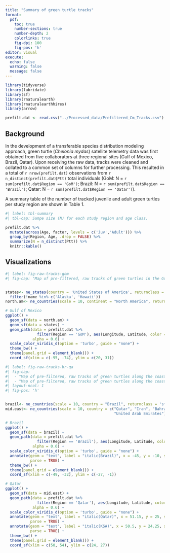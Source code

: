 ```yaml
---
title: "Summary of green turtle tracks"
format: 
  pdf:
    toc: true
    number-sections: true
    number-depth: 2
    colorlinks: true
    fig-dpi: 100
    fig-pos: 'h'
editor: visual
execute: 
  echo: false
  warning: false
  message: false
---
```


```r
library(tidyverse)
library(lubridate)
library(sf)
library(rnaturalearth)
library(rnaturalearthhires)
library(arrow)

prefilt.dat <- read.csv("../Processed_data/Prefiltered_Cm_Tracks.csv")
```

## Background

In the development of a transferable species distribution modeling approach, green turtle (*Chelonia mydas*) satellite telemetry data was first obtained from five collaborators at three regional sites (Gulf of Mexico, Brazil, Qatar). Upon receiving the raw data, tracks were cleaned and collated to a common set of columns for further processing. This resulted in a total of `r nrow(prefilt.dat)` observations from `r n_distinct(prefilt.dat$Ptt)` total individuals (GoM: N = `r sum(prefilt.dat$Region == 'GoM')`; Brazil: N = `r sum(prefilt.dat$Region == 'Brazil')`; Qatar: N = `r sum(prefilt.dat$Region == 'Qatar')`).

A summary table of the number of tracked juvenile and adult green turtles per study region are shown in Table 1.
\newline

```r
#| label: tbl-summary
#| tbl-cap: Sampe size (N) for each study region and age class.

prefilt.dat %>% 
  mutate(across(Age, factor, levels = c('Juv','Adult'))) %>% 
  group_by(Region, Age, .drop = FALSE) %>% 
  summarize(N = n_distinct(Ptt)) %>% 
  knitr::kable()
```
\newpage

## Visualizations

```r
#| label: fig-raw-tracks-gom
#| fig-cap: "Map of pre-filtered, raw tracks of green turtles in the Gulf of Mexico region (N = 50). Colors indicate different individuals."


states<- ne_states(country = 'United States of America', returnclass = 'sf') %>%
  filter(!name %in% c('Alaska', 'Hawaii'))
north.am<- ne_countries(scale = 10, continent = "North America", returnclass = 'sf')

# Gulf of Mexico
ggplot() +
  geom_sf(data = north.am) +
  geom_sf(data = states) +
  geom_path(data = prefilt.dat %>% 
              filter(Region == 'GoM'), aes(Longitude, Latitude, color = factor(Ptt), group = Ptt),
            alpha = 0.6) +
  scale_color_viridis_d(option = 'turbo', guide = "none") +
  theme_bw() +
  theme(panel.grid = element_blank()) +
  coord_sf(xlim = c(-95, -74), ylim = c(20, 31))

```

```r
#| label: fig-raw-tracks-br-qa
#| fig-cap: 
#|  - "Map of pre-filtered, raw tracks of green turtles along the coast of Brazil in the South Atlantic (N = 26). Colors indicate different individuals."
#|  - "Map of pre-filtered, raw tracks of green turtles along the coast of Qatar in the Arabian Gulf (N = 10). Colors indicate different individuals."
#| layout-ncol: 1
#| fig-pos: 'h'


brazil<- ne_countries(scale = 10, country = "Brazil", returnclass = 'sf')
mid.east<- ne_countries(scale = 10, country = c("Qatar", "Iran", "Bahrain", "Saudi Arabia",
                                                "United Arab Emirates"), returnclass = 'sf')

# Brazil
ggplot() +
  geom_sf(data = brazil) +
  geom_path(data = prefilt.dat %>% 
              filter(Region == 'Brazil'), aes(Longitude, Latitude, color = factor(Ptt), group = Ptt),
            alpha = 0.6) +
  scale_color_viridis_d(option = 'turbo', guide = "none") +
  annotate(geom = "text", label = "italic(Brazil)", x = -45, y = -10, size = 8,
           parse = TRUE) +
  theme_bw() +
  theme(panel.grid = element_blank()) +
  coord_sf(xlim = c(-49, -32), ylim = c(-27, -1))

# Qatar
ggplot() +
  geom_sf(data = mid.east) +
  geom_path(data = prefilt.dat %>% 
              filter(Region == 'Qatar'), aes(Longitude, Latitude, color = factor(Ptt), group = Ptt),
            alpha = 0.6) +
  scale_color_viridis_d(option = 'turbo', guide = "none") +
  annotate(geom = "text", label = "italic(Qatar)", x = 51.15, y = 25, size = 6,
           parse = TRUE) +
  annotate(geom = "text", label = "italic(KSA)", x = 50.5, y = 24.25, size = 6,
           parse = TRUE) +
  theme_bw() +
  theme(panel.grid = element_blank()) +
  coord_sf(xlim = c(50, 54), ylim = c(24, 27))
```
